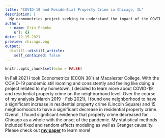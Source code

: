 ```yaml
---
title: "COVID-19 and Residential Property Crime in Chicago, IL"
description: |
  My econometrics project seeking to understand the impact of the COVID-19 pandemic on residential property crime in Chicago's 77 community areas.  
author:
  - name: Erin Franke
    url: {}
date: 12-15-2021
preview: chicago.png
output:
  distill::distill_article:
    self_contained: false
---
```



```r
knitr::opts_chunk$set(echo = FALSE)
```

In Fall 2021 I took Econometrics (ECON 381) at Macalester College. With the COVID-19 pandemic still looming and consistently and feeling like doing a project related to my hometown, I decided to learn more about COVID-19 and residential property crime on the neighborhood level. Over the course of my analysis (March 2019 - Feb 2021), I found one neighborhood to have a significant increase in residential property crime (Lincoln Square) and 15 neighborhoods to have a significant decrease in residential property crime. Overall, I found significant evidence that property crime decreased for Chicago as a whole with the onset of the pandemic. My statistical methods included fixed and random effects modeling as well as Granger causality. Please check out [**my paper**](finalMetricsPaper.pdf) to learn more!